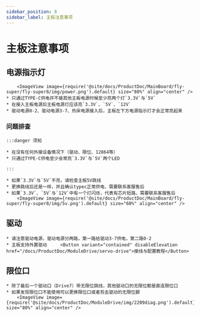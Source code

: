 ```yaml
---
sidebar_position: 8
sidebar_label: 主板注意事项
---
```






# 主板注意事项

## 电源指示灯

        <ImageView image={require('@site/docs/ProductDoc/MainBoard/fly-super/fly-super8/img/power.png').default} size="80%" align="center" />
    * 只通过TYPE-C供电并不接其他主板电源时候至少亮两个灯`3.3V`与`5V`
    * 在接入主板电源后主板电源灯应该亮`3.3V`、`5V`、`12V`
    * 驱动电源0-2、驱动电源3-7、热床电源接入后，主板左下方电源指示灯才会正常亮起来

### 问题排查


    :::danger 须知

    * 在没有任何外接设备情况下（驱动、限位、12864等）
    * 只通过TYPE-C供电至少会常亮`3.3V`与`5V`两个LED

    :::

    * 如果`3.3V`与`5V`不亮，请检查主板5V跳线
    * 更换跳线后还是一样，并且确认typec正常供电，需要联系客服售后
    * 如果`3.3V`、`5V`与`12V`中有一个灯闪烁，代表有芯片短路，需要联系客服售后
        <ImageView image={require('@site/docs/ProductDoc/MainBoard/fly-super/fly-super8/img/5v.png').default} size="60%" align="center" />

## 驱动

    * 请注意驱动电源，驱动电源分两路，第一路给驱动3-7供电，第二路0-2
    * 主板支持外置驱动     <Button variant="contained" disableElevation href="/docs/ProductDoc/ModuleDrive/servo-drive">接线与配置教程</Button>

## 限位口

    * 除了最后一个驱动口（Drive7）带无限位跳线，其他驱动口的无限位都是直连限位口
    * 如果发现限位口不能使用可以更换限位口或者剪去驱动的无限位脚
        <ImageView image={require('@site/docs/ProductDoc/ModuleDrive/img/2209diag.png').default} size="80%" align="center" />
